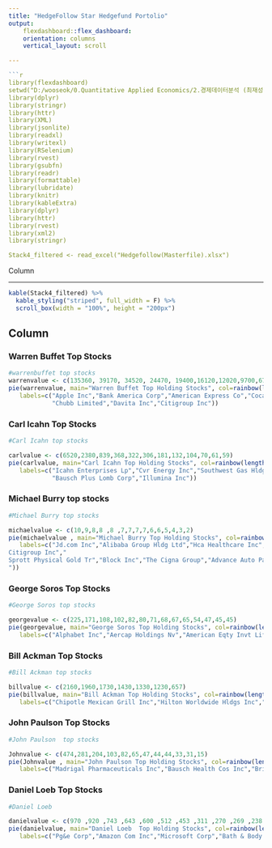 ---
title: "HedgeFollow Star Hedgefund Portolio"
output: 
    flexdashboard::flex_dashboard:
    orientation: columns
    vertical_layout: scroll

---

```{r setup, include=FALSE}
```{r setup, include=FALSE}
library(flexdashboard)
setwd("D:/wooseok/0.Quantitative Applied Economics/2.경제데이터분석 (최재성 교수님)/기말프로젝트 과제/최종")
library(dplyr)
library(stringr)
library(httr)
library(XML)
library(jsonlite)
library(readxl)
library(writexl)
library(RSelenium)
library(rvest)
library(gsubfn)
library(readr)
library(formattable)
library(lubridate)
library(knitr)
library(kableExtra)
library(dplyr)
library(httr)
library(rvest)
library(xml2)
library(stringr)

Stack4_filtered <- read_excel("Hedgefollow(Masterfile).xlsx")

```

Column 

-----------------------------------------------------------------------

```{r}
kable(Stack4_filtered) %>%
  kable_styling("striped", full_width = F) %>%
  scroll_box(width = "100%", height = "200px")
```

Column {.tabset .tabset-fade}
-----------------------------------------------------------------------
  
### Warren Buffet Top Stocks

```{r}
#warrenbuffet top stocks
warrenvalue <- c(135360, 39170, 34520, 24470, 19400,16120,12020,9700,6720,4980,3490)
pie(warrenvalue, main="Warren Buffet Top Holding Stocks", col=rainbow(length(warrenvalue)),
   labels=c("Apple Inc","Bank America Corp","American Express Co","Coca Cola Co","Chevron Corp New","Occidental Pete Corp","Kraft Heinz Co","Moodys Corp",
            "Chubb Limited","Davita Inc","Citigroup Inc"))
```



### Carl Icahn Top Stocks

```{r}
#Carl Icahn top stocks

carlvalue <- c(6520,2380,839,368,322,306,181,132,104,70,61,59)
pie(carlvalue, main="Carl Icahn Top Holding Stocks", col=rainbow(length(carlvalue)),
   labels=c("Icahn Enterprises Lp","Cvr Energy Inc","Southwest Gas Hldgs Inc", "Bausch Health Cos Inc","International Flavors&fragra","Cvr Partners Lp","Dana Inc","Jetblue Awys Corp","Conduent Inc", "American Elec Pwr Co Inc","Sandridge Energy Inc",
            "Bausch Plus Lomb Corp","Illumina Inc"))
```

### Michael Burry top stocks

```{r}
#Michael Burry top stocks

michaelvalue <- c(10,9,8,8 ,8 ,7,7,7,7,6,6,5,4,3,2)
pie(michaelvalue , main="Michael Burry Top Holding Stocks", col=rainbow(length(michaelvalue)),
   labels=c("Jd.com Inc","Alibaba Group Hldg Ltd","Hca Healthcare Inc","
Citigroup Inc","
Sprott Physical Gold Tr","Block Inc","The Cigna Group","Advance Auto Parts Inc","Bp Plc","Vital Energy Inc","Star Bulk Carriers Corp.","The Realreal Inc","First Solar Inc","Baidu Inc","American Coastal Ins Corp","Safe Bulkers Inc
"))

```

### George Soros Top Stocks

```{r}
#George Soros top stocks

georgevalue <- c(225,171,108,102,82,80,71,68,67,65,54,47,45,45)
pie(georgevalue, main="George Soros Top Holding Stocks", col=rainbow(length(georgevalue)),
   labels=c("Alphabet Inc","Aercap Holdings Nv","American Eqty Invt Life Hld","Novo-nordisk A S","Cerevel Therapeutics Hldng I","Liberty Broadband Corp","Amazon Com Inc","Crh Plc","Aramark","Booking Holdings Inc","Jacobs Solutions Inc","Uber Technologies Inc","Okta Inc","Westrock Co"))

```

### Bill Ackman Top Stocks

```{r}
#Bill Ackman top stocks

billvalue <- c(2160,1960,1730,1430,1330,1230,657)
pie(billvalue, main="Bill Ackman Top Holding Stocks", col=rainbow(length(billvalue)),
   labels=c("Chipotle Mexican Grill Inc","Hilton Worldwide Hldgs Inc","Restaurant Brands Intl Inc","Alphabet Inc class C","Canadian Pacific Kansas City","Howard Hughes Holdings Inc","Alphabet Inc class A"))
```

### John Paulson  Top Stocks

```{r}
#John Paulson  top stocks

Johnvalue <- c(474,281,204,103,82,65,47,44,44,33,31,15)
pie(Johnvalue , main="John Paulson Top Holding Stocks", col=rainbow(length(Johnvalue)),
   labels=c("Madrigal Pharmaceuticals Inc","Bausch Health Cos Inc","Brightsphere Invt Group Inc","Perpetua Resources Corp","Novagold Res Inc","Anglogold Ashanti Plc","Agnico Eagle Mines Ltd","Thryv Hldgs Inc","International Tower Hill Min","Newmark Group Inc","Seabridge Gold Inc","Equinox Gold Corp"))
```

### Daniel Loeb Top Stocks

```{r}
#Daniel Loeb  

danielvalue <- c(970 ,920 ,743 ,643 ,600 ,512 ,453 ,311 ,270 ,269 ,238 ,201 ,196 ,160 ,143 ,137 ,131 ,128 ,120 ,112 ,108 ,104 ,90,72,44 ,38 ,34 ,26 ,20)
pie(danielvalue, main="Daniel Loeb  Top Holding Stocks", col=rainbow(length(danielvalue)),
   labels=c("Pg&e Corp","Amazon Com Inc","Microsoft Corp","Bath & Body Works Inc","Meta Platforms Inc","Danaher Corporation","Alphabet Inc","Vistra Corp","American Intl Group Inc","Jacobs Solutions Inc","Ferguson Plc New","Fleetcor Technologies Inc","Verizon Communications Inc","Taiwan Semiconductor Mfg Ltd","S&p Global Inc","Intercontinental Exchange In","Cinemark Hldgs Inc","Advance Auto Parts Inc","International Flavors&fragra","Apollo Global Mgmt Inc","Marvell Technology Inc","Goldman Sachs Group Inc","Wesco Intl Inc","Eqt Corp","Global Blue Group Holding Ag","Uber Technologies Inc","Telephone & Data Sys Inc","Gartner Inc","United States Cellular Corp"))
```